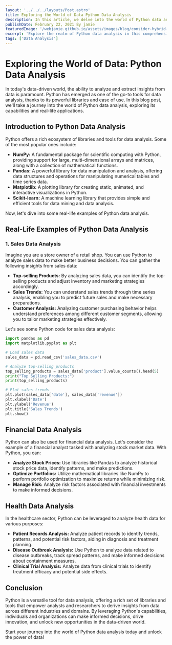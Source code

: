```yaml
---
layout: '../../../layouts/Post.astro'
title: Exploring the World of Data Python Data Analysis
description: In this article, we delve into the world of Python data analysis, exploring its history, tools, applications, and impact. Whether you're new to data analysis or an experienced practitioner, join us on this journey to uncover the power of Python in unlocking insights from data.
publishDate: February 22, 2021 By jamie 
featuredImage: '/webjamie.github.io/assets/images/blog/consider-hybrid-work/featured.jpg'
excerpt: 'Explore the realm of Python data analysis in this comprehensive article, discovering its rich history, essential tools, real-life applications, and profound impact on various industries.'
tags: ['Data Analysis']
---
```

# Exploring the World of Data: Python Data Analysis

In today's data-driven world, the ability to analyze and extract insights from data is paramount. Python has emerged as one of the go-to tools for data analysis, thanks to its powerful libraries and ease of use. In this blog post, we'll take a journey into the world of Python data analysis, exploring its capabilities and real-life applications.

## Introduction to Python Data Analysis

Python offers a rich ecosystem of libraries and tools for data analysis. Some of the most popular ones include:

- **NumPy:** A fundamental package for scientific computing with Python, providing support for large, multi-dimensional arrays and matrices, along with a collection of mathematical functions.
- **Pandas:** A powerful library for data manipulation and analysis, offering data structures and operations for manipulating numerical tables and time series data.
- **Matplotlib:** A plotting library for creating static, animated, and interactive visualizations in Python.
- **Scikit-learn:** A machine learning library that provides simple and efficient tools for data mining and data analysis.

Now, let's dive into some real-life examples of Python data analysis.

## Real-Life Examples of Python Data Analysis

### 1. Sales Data Analysis

Imagine you are a store owner of a retail shop. You can use Python to analyze sales data to make better business decisions. You can gather the following insights from sales data:

- **Top-selling Products:** By analyzing sales data, you can identify the top-selling products and adjust inventory and marketing strategies accordingly.
- **Sales Trends:** You can understand sales trends through time series analysis, enabling you to predict future sales and make necessary preparations.
- **Customer Analysis:** Analyzing customer purchasing behavior helps understand preferences among different customer segments, allowing you to tailor marketing strategies effectively.

Let's see some Python code for sales data analysis:

```python
import pandas as pd
import matplotlib.pyplot as plt

# Load sales data
sales_data = pd.read_csv('sales_data.csv')

# Analyze top-selling products
top_selling_products = sales_data['product'].value_counts().head(5)
print("Top Selling Products:")
print(top_selling_products)

# Plot sales trends
plt.plot(sales_data['date'], sales_data['revenue'])
plt.xlabel('Date')
plt.ylabel('Revenue')
plt.title('Sales Trends')
plt.show()
```

## Financial Data Analysis

Python can also be used for financial data analysis. Let's consider the example of a financial analyst tasked with analyzing stock market data. With Python, you can:

- **Analyze Stock Prices:** Use libraries like Pandas to analyze historical stock price data, identify patterns, and make predictions.
- **Optimize Portfolios:** Utilize mathematical libraries like NumPy to perform portfolio optimization to maximize returns while minimizing risk.
- **Manage Risk:** Analyze risk factors associated with financial investments to make informed decisions.

## Health Data Analysis

In the healthcare sector, Python can be leveraged to analyze health data for various purposes:

- **Patient Records Analysis:** Analyze patient records to identify trends, patterns, and potential risk factors, aiding in diagnosis and treatment planning.
- **Disease Outbreak Analysis:** Use Python to analyze data related to disease outbreaks, track spread patterns, and make informed decisions about containment measures.
- **Clinical Trial Analysis:** Analyze data from clinical trials to identify treatment efficacy and potential side effects.

## Conclusion

Python is a versatile tool for data analysis, offering a rich set of libraries and tools that empower analysts and researchers to derive insights from data across different industries and domains. By leveraging Python's capabilities, individuals and organizations can make informed decisions, drive innovation, and unlock new opportunities in the data-driven world.

Start your journey into the world of Python data analysis today and unlock the power of data!

